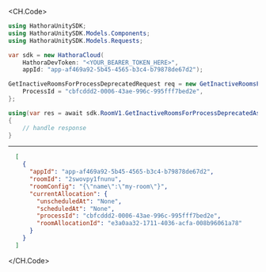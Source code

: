 
<CH.Code>
```csharp GetInactiveRoomsForProcessDeprecated.cs
using HathoraUnitySDK;
using HathoraUnitySDK.Models.Components;
using HathoraUnitySDK.Models.Requests;

var sdk = new HathoraCloud(
    HathoraDevToken: "<YOUR_BEARER_TOKEN_HERE>",
    appId: "app-af469a92-5b45-4565-b3c4-b79878de67d2");

GetInactiveRoomsForProcessDeprecatedRequest req = new GetInactiveRoomsForProcessDeprecatedRequest() {
    ProcessId = "cbfcddd2-0006-43ae-996c-995fff7bed2e",
};

using(var res = await sdk.RoomV1.GetInactiveRoomsForProcessDeprecatedAsync(req))
{
    // handle response
}
```
---

```json Example Response
  [
    {
      "appId": "app-af469a92-5b45-4565-b3c4-b79878de67d2",
      "roomId": "2swovpy1fnunu",
      "roomConfig": "{\"name\":\"my-room\"}",
      "currentAllocation": {
        "unscheduledAt": "None",
        "scheduledAt": "None",
        "processId": "cbfcddd2-0006-43ae-996c-995fff7bed2e",
        "roomAllocationId": "e3a0aa32-1711-4036-acfa-008b96061a78"
      }
    }
  ]
```
</CH.Code>
